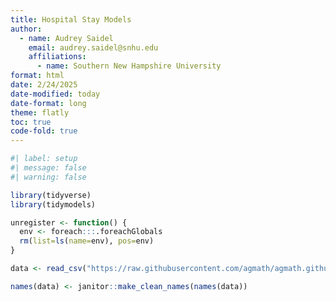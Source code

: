 ```yaml
---
title: Hospital Stay Models
author: 
  - name: Audrey Saidel
    email: audrey.saidel@snhu.edu
    affiliations: 
      - name: Southern New Hampshire University
format: html
date: 2/24/2025
date-modified: today
date-format: long
theme: flatly
toc: true
code-fold: true
---
```


```r
#| label: setup
#| message: false
#| warning: false

library(tidyverse)
library(tidymodels)

unregister <- function() {
  env <- foreach:::.foreachGlobals
  rm(list=ls(name=env), pos=env)
}

data <- read_csv("https://raw.githubusercontent.com/agmath/agmath.github.io/master/data/classification/hospital_stays.csv")

names(data) <- janitor::make_clean_names(names(data))
```







